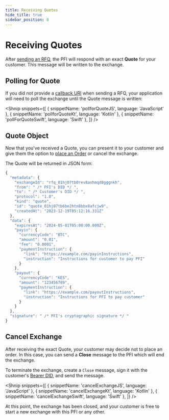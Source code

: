 ```yaml
---
title: Receiving Quotes
hide_title: true
sidebar_position: 8
---
```


<LanguageSwitcher languages="JavaScript, Kotlin, Swift" />

# Receiving Quotes

After [sending an RFQ](/docs/tbdex/wallet/send-rfq#send-rfq-to-pfi), the PFI will respond with an exact **Quote** for your customer. 
This message will be written to the exchange.

## Polling for Quote

If you did not provide a [callback URI](/docs/tbdex/wallet/send-rfq#send-rfq-to-pfi) when sending a RFQ, your application will need to poll the exchange until the Quote message is written:

<Shnip
  snippets={[
    { snippetName: 'pollforQuoteJS', language: 'JavaScript' },
    { snippetName: 'pollforQuoteKt', language: 'Kotlin' },
    { snippetName: 'pollForQuoteSwift', language: 'Swift' },
  ]}
/>

## Quote Object

Now that you've received a Quote, you can present it to your customer and give them the option to [place an Order](/docs/tbdex/wallet/place-order/) or cancel the exchange.

The Quote will be returned in JSON form:

```js
{
  "metadata": {
    "exchangeId": "rfq_01hj07tb0rev8avhmqd8gggnkh",
    "from": " /* PFI's DID */ ",    
    "to": " /* Customer's DID */ ",    
    "protocol": "1.0",
    "kind": "quote",
    "id": "quote_01hj07tb6be2htn8bbx8afcjw9",
    "createdAt": "2023-12-19T05:12:16.331Z"
  },
  "data": {
    "expiresAt": "2024-05-01T05:00:00.000Z",
    "payin": {
      "currencyCode": "BTC",
      "amount": "0.01",
      "fee": "0.0001",
      "paymentInstruction": {
        "link": "https://example.com/payinInstructions",
        "instruction": "Instructions for customer to pay PFI"
      }
    },
    "payout": {
      "currencyCode": "KES",
      "amount": "123456789",
      "paymentInstruction": {
        "link": "https://example.com/payoutInstructions",
        "instruction": "Instructions for PFI to pay customer"
      }
    }
  },
  "signature": " /* PFI's cryptographic signature */ "
}
```


## Cancel Exchange

After receiving the exact Quote, your customer may decide not to place an order. 
In this case, you can send a **Close** message to the PFI which will end the exchange.

To terminate the exchange, create a `Close` message, sign it with the customer's [Bearer DID](/docs/web5/build/decentralized-identifiers/how-to-create-did#create-did), and send the message.

<Shnip
  snippets={[
    { snippetName: 'cancelExchangeJS', language: 'JavaScript' },
    { snippetName: 'cancelExchangeKt', language: 'Kotlin' },
    { snippetName: 'cancelExchangeSwift', language: 'Swift' },
  ]}
/>

At this point, the exchange has been closed, and your customer is free to start a new exchange with this PFI or any other.
